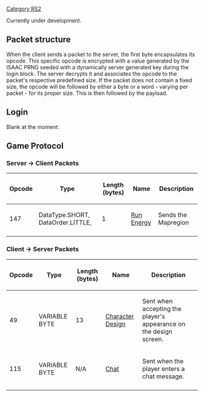 [[Category RS2]]

Currently under development.

== '''Packet structure''' ==
When the client sends a packet to the server, the first byte encapsulates its opcode. This specific opcode is encrypted with a value generated by the ISAAC PRNG seeded with a dynamically server generated key during the login block. The server decrypts it and associates the opcode to the packet's respective predefined size. If the packet does not contain a fixed size, the opcode will be followed by either a byte or a word - varying per packet - for its proper size. This is then followed by the payload.

== '''Login''' ==
Blank at the moment.

=='''Game Protocol'''==

===Server -> Client Packets===

{| border=2
|-
! Opcode
! Type
! Length (bytes)
! Name
! Description
|-
| 147
| DataType.SHORT, DataOrder.LITTLE,
| 1
| [[317 Run Energy|Run Energy]]
| Sends the Mapregion
|-
|}

===Client -> Server Packets===

{| border=2
|-
! Opcode
! Type
! Length (bytes)
! Name
! Description
|-
| 49
| VARIABLE BYTE
| 13
| [[464 Character Design|Character Design]]
| Sent when accepting the player's appearance on the design screen.
|-
| 115
| VARIABLE BYTE
| N/A
| [[464 Chat|Chat]]
| Sent when the player enters a chat message. 
|-
|}